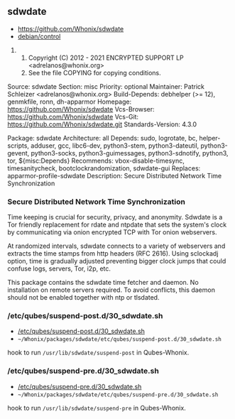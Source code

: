 == sdwdate ==

* https://github.com/Whonix/sdwdate
* [https://github.com/Whonix/sdwdate/blob/master/debian/control debian/control]
## Copyright (C) 2012 - 2021 ENCRYPTED SUPPORT LP <adrelanos@whonix.org>
## See the file COPYING for copying conditions.

Source: sdwdate
Section: misc
Priority: optional
Maintainer: Patrick Schleizer <adrelanos@whonix.org>
Build-Depends: debhelper (>= 12), genmkfile, ronn,
dh-apparmor
Homepage: https://github.com/Whonix/sdwdate
Vcs-Browser: https://github.com/Whonix/sdwdate
Vcs-Git: https://github.com/Whonix/sdwdate.git
Standards-Version: 4.3.0

Package: sdwdate
Architecture: all
Depends: sudo, logrotate, bc, helper-scripts, adduser,
gcc, libc6-dev, python3-stem, python3-dateutil, python3-gevent,
python3-socks, python3-guimessages, python3-sdnotify, python3, tor,
${misc:Depends}
Recommends: vbox-disable-timesync, timesanitycheck, bootclockrandomization,
sdwdate-gui
Replaces: apparmor-profile-sdwdate
Description: Secure Distributed Network Time Synchronization
===  Secure Distributed Network Time Synchronization ===

Time keeping is crucial for security, privacy, and anonymity. Sdwdate is a Tor
friendly replacement for rdate and ntpdate that sets the system's clock by
communicating via onion encrypted TCP with Tor onion webservers.

At randomized intervals, sdwdate connects to a variety of webservers and
extracts the time stamps from http headers (RFC 2616).
Using sclockadj option, time is gradually adjusted preventing bigger clock
jumps that could confuse logs, servers, Tor, i2p, etc.

This package contains the sdwdate time fetcher and daemon. No
installation on remote servers required. To avoid conflicts, this daemon
should not be enabled together with ntp or tlsdated.
=== /etc/qubes/suspend-post.d/30_sdwdate.sh ===

* [https://github.com/Whonix/sdwdate/blob/master/etc/qubes/suspend-post.d/30_sdwdate.sh /etc/qubes/suspend-post.d/30_sdwdate.sh]
* <code>~/Whonix/packages/sdwdate/etc/qubes/suspend-post.d/30_sdwdate.sh</code>

hook to run <code>/usr/lib/sdwdate/suspend-post</code>
in Qubes-Whonix.
=== /etc/qubes/suspend-pre.d/30_sdwdate.sh ===

* [https://github.com/Whonix/sdwdate/blob/master/etc/qubes/suspend-pre.d/30_sdwdate.sh /etc/qubes/suspend-pre.d/30_sdwdate.sh]
* <code>~/Whonix/packages/sdwdate/etc/qubes/suspend-pre.d/30_sdwdate.sh</code>

hook to run <code>/usr/lib/sdwdate/suspend-pre</code>
in Qubes-Whonix.
